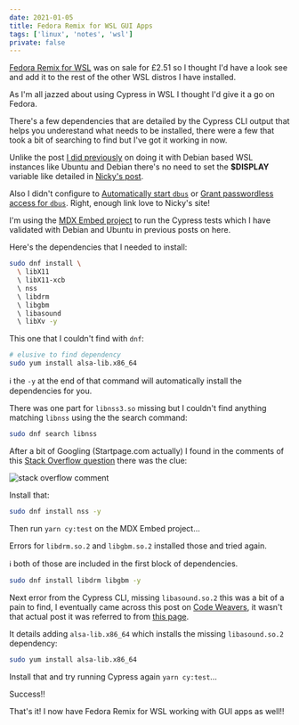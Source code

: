 ```yaml
---
date: 2021-01-05
title: Fedora Remix for WSL GUI Apps
tags: ['linux', 'notes', 'wsl']
private: false
---
```


[Fedora Remix for WSL] was on sale for £2.51 so I thought I'd have a
look see and add it to the rest of the other WSL distros I have
installed.

As I'm all jazzed about using Cypress in WSL I thought I'd give it a
go on Fedora.

There's a few dependencies that are detailed by the Cypress CLI output
that helps you underestand what needs to be installed, there were a
few that took a bit of searching to find but I've got it working in
now.

Unlike the post [I did previously] on doing it with Debian based WSL
instances like Ubuntu and Debian there's no need to set the
**$DISPLAY** variable like detailed in [Nicky's post].

Also I didn't configure to [Automatically start `dbus`] or [Grant
passwordless access for `dbus`]. Right, enough link love to Nicky's
site!

I'm using the [MDX Embed project] to run the Cypress tests which I
have validated with Debian and Ubuntu in previous posts on here.

Here's the dependencies that I needed to install:

```bash
sudo dnf install \
  \ libX11
  \ libX11-xcb
  \ nss
  \ libdrm
  \ libgbm
  \ libasound
  \ libXv -y
```

This one that I couldn't find with `dnf`:

```bash
# elusive to find dependency
sudo yum install alsa-lib.x86_64
```

ℹ the `-y` at the end of that command will automatically install the
dependencies for you.

There was one part for `libnss3.so` missing but I couldn't find
anything matching `libnss` using the the search command:

```bash
sudo dnf search libnss
```

After a bit of Googling (Startpage.com actually) I found in the
comments of this [Stack Overflow question] there was the clue:

![stack overflow comment]

Install that:

```bash
sudo dnf install nss -y
```

Then run `yarn cy:test` on the MDX Embed project...

Errors for `libdrm.so.2` and `libgbm.so.2` installed those and tried
again.

ℹ both of those are included in the first block of dependencies.

```bash
sudo dnf install libdrm libgbm -y
```

Next error from the Cypress CLI, missing `libasound.so.2` this was a
bit of a pain to find, I eventually came across this post on [Code
Weavers], it wasn't that actual post it was referred to from [this
page].

It details adding `alsa-lib.x86_64` which installs the missing
`libasound.so.2` dependency:

```bash
sudo yum install alsa-lib.x86_64
```

Install that and try running Cypress again `yarn cy:test`...

Success!!

That's it! I now have Fedora Remix for WSL working with GUI apps as
well!!

<!-- Links -->

[fedora remix for wsl]:
  https://www.microsoft.com/en-us/p/fedora-remix-for-wsl/9n6gdm4k2hnc?activetab=pivot:overviewtab
[i did previously]: http://gergatron.com/2020/12/09/gui-with-wsl/
[nicky's post]:
  https://nickymeuleman.netlify.app/blog/gui-on-wsl2-cypress
[automatically start `dbus`]:
  https://nickymeuleman.netlify.app/blog/gui-on-wsl2-cypress#automatically-start-dbus
[grant passwordless access for `dbus`]:
  https://nickymeuleman.netlify.app/blog/gui-on-wsl2-cypress#grant-passwordless-access-for-dbus
[stack overflow question]:
  https://stackoverflow.com/questions/58134793/error-while-loading-shared-libraries-libnss3-so-while-running-gtlab-ci-job-to
[stack overflow comment]: ./stack-overflow-comment.png
[code weavers]:
  https://www.codeweavers.com/support/wiki/Diag/MissingLibAsoundMidi
[this page]:
  https://www.codeweavers.com/support/wiki/Diag/MissingLibAsound
[mdx embed project]: https://github.com/PaulieScanlon/mdx-embed
